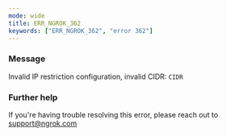```yaml
---
mode: wide
title: ERR_NGROK_362
keywords: ["ERR_NGROK_362", "error 362"]
---
```


### Message

Invalid IP restriction configuration, invalid CIDR: `CIDR`

### Further help

If you're having trouble resolving this error, please reach out to [support@ngrok.com](mailto:support@ngrok.com?subject=Help%20with%20ERR_NGROK_362)
